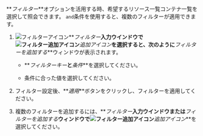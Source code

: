 **_フィルター_**オプションを活用する時、希望する<InDoc pages="resource-node-list,resource-pod-list,resource-application-list">リソース一覧</InDoc><InDoc pages="resource-container-list">コンテナ一覧</InDoc>を選択して照会できます。 `and`条件を使用すると、複数のフィルターが適用できます。

1. ![フィルターアイコン](/img/ico-filter.svg)**_フィルター_**入力ウインドウで![フィルター追加アイコン](/img/ico-add.svg)**_追加アイコン_**を選択すると、次のように**_フィルターを追加する_**ウィンドウが表示されます。

   <ImgLang img='k8s-resource-container-list-add-filter.png' desc='フィルター追加' />

   - **_フィルターキー_**と**_条件_**を選択してください。

   - 条件に合った値を選択してください。

2. フィルター設定後、**_適用_**ボタンをクリックし、フィルターを適用してください。

3. 複数のフィルターを追加するには、**_フィルター_**入力ウインドウまたは**_フィルターを追加する_**ウィンドウで![フィルター追加アイコン](/img/ico-add.svg)**_追加アイコン_**を選択してください。
